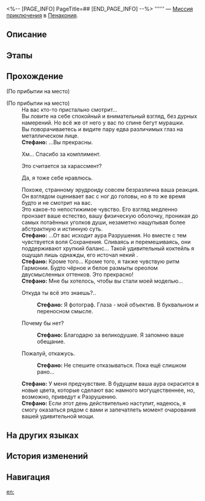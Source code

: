 <%-- [PAGE_INFO]
PageTitle=##
[END_PAGE_INFO] --%>
{{Дополнить|Диалоги.}}
{{Миссия Инфобокс
|id              = 4040344
|Название        = 
|Изображение     = Миссия .png
|Тип             = Миссия приключения
|Событие         = 
|Глава           = 
|Условия         = Завершена [[Миссия Освоения]] «[[Чужак в чужой стране]]»
|Персонажи       = Первопроходец; Стефано
|СтартЛокация    = [[Пенакония]] — [[«(Лучезарный шпат/Корма Освоения/Таталов/Парящая стрелка часов)»]]
|Мир             = Пенакония
|Предыдущая      = 
|Следующая       = 
|Награды         = 
}}
'''''' — [[Миссия приключения]] в [[Пенакония]].

==Описание==
{{Описание|<!--официальное описание из Перекрёстка судеб-->}}

==Этапы==


==Прохождение==
{{Дополнить}}
;(По прибытии на место)

;(По прибытии на место)
:На вас кто-то пристально смотрит...
:Вы ловите на себе спокойный и внимательный взгляд, без дурных намерений. Но всё же от него у вас по спине бегут мурашки.
:Вы поворачиваетесь и видите пару едва различимых глаз на металлическом лице.
:'''Стефано:''' ...Вы прекрасны.
:{{Диалог|Стрелка}} Хм... Спасибо за комплимент.
:{{Диалог|Стрелка}} Это считается за харассмент?
:{{Диалог|Стрелка}} Да, я тоже себе нравлюсь.
:Похоже, странному эрудроиду совсем безразлична ваша реакция. Он взглядом оценивает вас с ног до головы, но в то же время будто и не смотрит на вас.
:Это какое-то непостижимое чувство. Его взгляд медленно пронзает ваше естество, вашу физическую оболочку, проникая до самых потаённых уголков души, незаметно нащупывая более абстрактную и истинную суть.
:'''Стефано:''' ...От вас исходит аура Разрушения. Но вместе с тем чувствуется воля Сохранения. Сливаясь и перемешиваясь, они поддерживают хрупкий баланс... Такой удивительный коктейль я ощущал лишь однажды, его источал некий {{Rubi|Арбитр|последователь Равновесия}}.
:'''Стефано:''' Кроме того... Кроме того, я также чувствую ритм Гармонии. Будто чёрное и белое размыты ореолом двусмысленных оттенков. Это прекрасно!
:'''Стефано:''' Мне бы хотелось, чтобы вы стали моей моделью...
:{{Диалог|Стрелка}} Откуда ты всё это знаешь?..
::'''Стефано:''' Я фотограф. Глаза - мой объектив. В буквальном и переносном смысле.
:{{Диалог|Стрелка}} Почему бы нет?
::'''Стефано:''' Благодарю за великодушие. Я запомню ваше обещание.
:{{Диалог|Стрелка}} Пожалуй, откажусь.
::'''Стефано:''' Не спешите отказываться. Пока ещё слишком рано...
:'''Стефано:''' У меня предчувствие. В будущем ваша аура окрасится в новые цвета, которые сделают вас намного могущественнее, но, возможно, приведут к Разрушению.
:'''Стефано:''' Если этот день действительно наступит, надеюсь, я смогу оказаться рядом с вами и запечатлеть момент очарования вашей удивительной мощи.
{{Диалог Конец}}

==На других языках==
{{На других языках
|en   = 
|zhs  = 
|zht  = 
|ja   = 
|ko   = 
|es   = 
|fr   = 
|ru   = 
|th   = 
|vi   = 
|de   = 
|id   = 
|pt   = 
}}

==История изменений==
{{История изменений|3.5}}

==Навигация==
{{Миссия приключения Навбокс|Глава }}

[[en:]]
